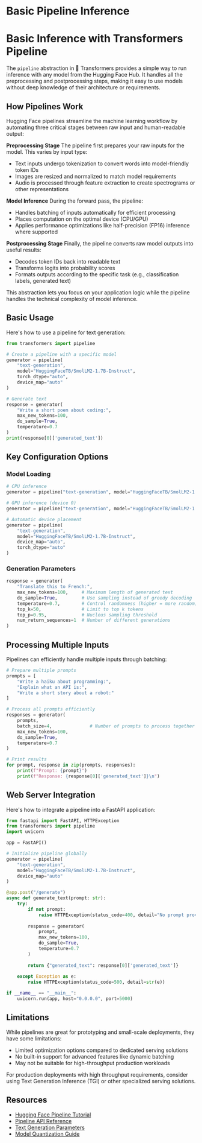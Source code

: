 # Basic Pipeline Inference 

# Basic Inference with Transformers Pipeline

The `pipeline` abstraction in 🤗 Transformers provides a simple way to run inference with any model from the Hugging Face Hub. It handles all the preprocessing and postprocessing steps, making it easy to use models without deep knowledge of their architecture or requirements.

## How Pipelines Work

Hugging Face pipelines streamline the machine learning workflow by automating three critical stages between raw input and human-readable output:

**Preprocessing Stage**
The pipeline first prepares your raw inputs for the model. This varies by input type:
- Text inputs undergo tokenization to convert words into model-friendly token IDs
- Images are resized and normalized to match model requirements
- Audio is processed through feature extraction to create spectrograms or other representations

**Model Inference**
During the forward pass, the pipeline:
- Handles batching of inputs automatically for efficient processing
- Places computation on the optimal device (CPU/GPU)
- Applies performance optimizations like half-precision (FP16) inference where supported

**Postprocessing Stage**
Finally, the pipeline converts raw model outputs into useful results:
- Decodes token IDs back into readable text
- Transforms logits into probability scores
- Formats outputs according to the specific task (e.g., classification labels, generated text)

This abstraction lets you focus on your application logic while the pipeline handles the technical complexity of model inference.

## Basic Usage

Here's how to use a pipeline for text generation:

```python
from transformers import pipeline

# Create a pipeline with a specific model
generator = pipeline(
    "text-generation",
    model="HuggingFaceTB/SmolLM2-1.7B-Instruct",
    torch_dtype="auto",
    device_map="auto"
)

# Generate text
response = generator(
    "Write a short poem about coding:",
    max_new_tokens=100,
    do_sample=True,
    temperature=0.7
)
print(response[0]['generated_text'])
```

## Key Configuration Options

### Model Loading
```python
# CPU inference
generator = pipeline("text-generation", model="HuggingFaceTB/SmolLM2-1.7B-Instruct", device="cpu")

# GPU inference (device 0)
generator = pipeline("text-generation", model="HuggingFaceTB/SmolLM2-1.7B-Instruct", device=0)

# Automatic device placement
generator = pipeline(
    "text-generation",
    model="HuggingFaceTB/SmolLM2-1.7B-Instruct",
    device_map="auto",
    torch_dtype="auto"
)
```

### Generation Parameters

```python
response = generator(
    "Translate this to French:",
    max_new_tokens=100,     # Maximum length of generated text
    do_sample=True,         # Use sampling instead of greedy decoding
    temperature=0.7,        # Control randomness (higher = more random)
    top_k=50,               # Limit to top k tokens
    top_p=0.95,             # Nucleus sampling threshold
    num_return_sequences=1  # Number of different generations
)
```

## Processing Multiple Inputs

Pipelines can efficiently handle multiple inputs through batching:

```python
# Prepare multiple prompts
prompts = [
    "Write a haiku about programming:",
    "Explain what an API is:",
    "Write a short story about a robot:"
]

# Process all prompts efficiently
responses = generator(
    prompts,
    batch_size=4,              # Number of prompts to process together
    max_new_tokens=100,
    do_sample=True,
    temperature=0.7
)

# Print results
for prompt, response in zip(prompts, responses):
    print(f"Prompt: {prompt}")
    print(f"Response: {response[0]['generated_text']}\n")
```

## Web Server Integration

Here's how to integrate a pipeline into a FastAPI application:

```python
from fastapi import FastAPI, HTTPException
from transformers import pipeline
import uvicorn

app = FastAPI()

# Initialize pipeline globally
generator = pipeline(
    "text-generation",
    model="HuggingFaceTB/SmolLM2-1.7B-Instruct",
    device_map="auto"
)

@app.post("/generate")
async def generate_text(prompt: str):
    try:
        if not prompt:
            raise HTTPException(status_code=400, detail="No prompt provided")
            
        response = generator(
            prompt,
            max_new_tokens=100,
            do_sample=True,
            temperature=0.7
        )
        
        return {"generated_text": response[0]['generated_text']}
        
    except Exception as e:
        raise HTTPException(status_code=500, detail=str(e))

if __name__ == "__main__":
    uvicorn.run(app, host="0.0.0.0", port=5000)
```

## Limitations

While pipelines are great for prototyping and small-scale deployments, they have some limitations:

- Limited optimization options compared to dedicated serving solutions
- No built-in support for advanced features like dynamic batching
- May not be suitable for high-throughput production workloads

For production deployments with high throughput requirements, consider using Text Generation Inference (TGI) or other specialized serving solutions.

## Resources

- [Hugging Face Pipeline Tutorial](https://huggingface.co/docs/transformers/en/pipeline_tutorial)
- [Pipeline API Reference](https://huggingface.co/docs/transformers/en/main_classes/pipelines)
- [Text Generation Parameters](https://huggingface.co/docs/transformers/en/main_classes/text_generation)
- [Model Quantization Guide](https://huggingface.co/docs/transformers/en/perf_infer_gpu_one)